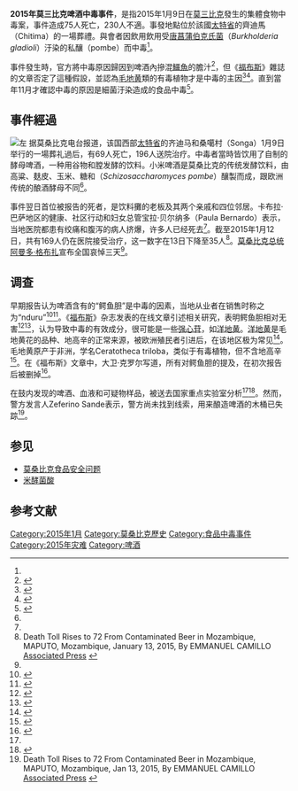 {{命名}}
{{noteTA
|T=zh:2015年莫桑比克啤酒中毒事件; zh-hans:2015年莫桑比克啤酒中毒事件; zh-hk:2015年莫桑比克啤酒中毒事件; zh-tw:2015年莫三比克啤酒中毒事件;
|1=zh:莫桑比克; zh-hans:莫桑比克; zh-hk:莫桑比克; zh-tw:莫三比克;
}}
{{Infobox event
| title             = 2015年莫三比克啤酒中毒事件
| image             = {{Location map
  | Mozambique 
  | width      = 230px
  | float      = center
  | border     =
  | caption    = 
  | alt        = 
  | relief     = 
  | AlternativeMap = 
  | overlay_image = 
  | label      = 齊地馬
  | label_size = 
  | position   = 
  | background = 
  | mark       = 
  | marksize   = 
  | link       = 
  | lat_deg    = -15.737
  | lon_deg    = 32.772
  }}
| caption           = 齊迪馬（Chitima）在[[莫三比克|莫三比克]]的位置。
| place             = [[莫桑比克|莫桑比克]][[太特省|太特省]]齊迪馬（Chitima）
| date              = 2015年1月9日
| coordinates       = {{Coord|-15.737|32.772|region:MZ-T_type:event|display=inline,title}}<ref>{{cite web |title=Where is Chitima in Tete, Mozambique Located? |date=n.d. |accessdate=2015-01-22 |website=GoMapper |url=http://www.gomapper.com/travel/where-is/chitima-tete-mozambique-0-located.html |archiveurl=https://web.archive.org/web/20150122111140/http://www.gomapper.com/travel/where-is/chitima-tete-mozambique-0-located.html |archivedate=2015-01-22 |dead-url=no }}</ref>
| reported deaths   = 75
| reported injuries = 230人以上<ref name="CID">{{Cite journal |url=http://fdslive.oup.com/www.oup.com/pdf/production_in_progress.pdf |journal=Clinical Infectious Diseases |volume=66 |issue=9 |pages=1400–1406 |doi=10.1093/cid/cix1005 |pmid=29155976 |title=Description of a Mass Poisoning in a Rural District in Mozambique: The First Documented Bongkrekic Acid Poisoning in Africa |year=2018 |last1=Gudo |first1=Eduardo Samo |last2=Cook |first2=Kyla |last3=Kasper |first3=Amelia M |last4=Vergara |first4=Alfredo |last5=Salomão |first5=Cristolde |last6=Oliveira |first6=Fernanda |last7=Ismael |first7=Hamida |last8=Saeze |first8=Cristovão |last9=Mosse |first9=Carla |last10=Fernandes |first10=Quinhas |last11=Viegas |first11=Sofia Omar |last12=Baltazar |first12=Cynthia S |last13=Doyle |first13=Timothy J |last14=Yard |first14=Ellen |last15=Steck |first15=Alaina |last16=Serret |first16=Mayda |last17=Falconer |first17=Travis M |last18=Kern |first18=Sara E |last19=Brzezinski |first19=Jennifer L |last20=Turner |first20=James A |last21=Boyd |first21=Brian L |last22=Jani |first22=Ilesh V |pmc=5908738 |access-date=2020-03-19 |archive-date=2020-03-20 |archive-url=https://web.archive.org/web/20200320044157/http://fdslive.oup.com/www.oup.com/pdf/production_in_progress.pdf |dead-url=no }}</ref>
| cause             = 飲用受[[唐菖蒲伯克氏菌|唐菖蒲伯克氏菌]]汙染的啤酒
| first reporter    = 莫三比克電台
| venue             = [[葬礼|葬礼]]
}}
'''2015年莫三比克啤酒中毒事件'''，是指2015年1月9日在[[莫三比克|莫三比克]]發生的集體食物中毒案，事件造成75人死亡，230人不適。事發地點位於該國[[太特省|太特省]]{{link-en|卡布拉·巴薩區|Cahora-Bassa District}}的齊迪馬（Chitima）的一場葬禮。與會者因飲用飲用受[[唐菖蒲伯克氏菌|唐菖蒲伯克氏菌]]（''Burkholderia gladioli''）汙染的私釀{{tsl|en|Millet beer|小米啤酒|}}（pombe）而中毒<ref name="CID" />。

事件發生時，官方將中毒原因歸因到啤酒內摻混[[鱷魚|鱷魚]]的膽汁<ref name="RT">{{cite news|title='Crocodile poison' beer kills nearly 70 at funeral in Mozambique|url=http://rt.com/news/221623-poisonous-beer-kills-56/|accessdate=2015-01-12|agency=[[路透社|Reuters]]|website=[[RT电视台|rt.com]]|date=2015-01-12|archive-date=2015-01-12|archive-url=https://web.archive.org/web/20150112234315/http://rt.com/news/221623-poisonous-beer-kills-56/|dead-url=no}}</ref>，但《[[福布斯|福布斯]]》雜誌的文章否定了這種假設，並認為[[毛地黄属|毛地黄]]類的有毒植物才是中毒的主因<ref name="Camillo">{{cite news|last1=Camillo|first1=Emmanuel|title=At Least 52 Dead After Drinking Poisoned Beer In Mozambique|url=http://www.huffingtonpost.com/2015/01/11/mozambique-poison-beer_n_6450996.html|accessdate=2015-01-12|agency=Associated Press|website=[[赫芬顿邮报|The Huffington Post]]|date=2015-01-12|archive-date=2015-01-13|archive-url=https://web.archive.org/web/20150113181442/http://www.huffingtonpost.com/2015/01/11/mozambique-poison-beer_n_6450996.html|dead-url=no}}</ref><ref name="TG">{{cite news|title=At least 69 die after drinking contaminated beer at Mozambique funeral|url=http://www.theguardian.com/world/2015/jan/12/contaminated-beer-at-funeral-kills-56-in-mozambique|accessdate=2015-01-12|agency=[[美联社|Associated Press]]|newspaper=[[衛報|The Guardian]]|date=2015-01-12|archive-date=2015-01-13|archive-url=https://web.archive.org/web/20150113050826/http://www.theguardian.com/world/2015/jan/12/contaminated-beer-at-funeral-kills-56-in-mozambique|dead-url=no}}</ref>。直到當年11月才確認中毒的原因是細菌汙染造成的食品中毒<ref name="allafrica.com">{{cite news |title=Mozambique: Mass Poisoning Caused By Bacterial Contamination |url=http://allafrica.com/stories/201511050128.html |website={{tsl|en|allafrica.com||allafrica.com}} |date=2015-11-04 |accessdate=2016-02-07 |archive-date=2016-02-07 |archive-url=https://web.archive.org/web/20160207152138/http://allafrica.com/stories/201511050128.html |dead-url=no }}</ref>。

== 事件經過 ==
[[File:COLLECTIE_TROPENMUSEUM_Man_drinkt_bier_(pombe)_op_het_bordes_van_Dr._Thoden_van_Velzen_terwijl_kinderen_toekijken_TMnr_20014576_(cropped).jpg|左]]
据莫桑比克电台报道，该国西部[[太特省|太特省]]的齐迪马和桑噶村（Songa）1月9日举行的一場葬礼過后，有69人死亡，196人送院治疗。中毒者當時皆饮用了自制的酵母啤酒，一种用谷物和膛发酵的饮料。小米啤酒是莫桑比克的传统发酵饮料，由高粱、麸皮、玉米、糖和{{Le|粟酒裂殖酵母|Schizosaccharomyces pombe}}（''Schizosaccharomyces pombe''）釀製而成，跟欧洲传统的酿酒酵母不同<ref name="forbes2" />。

事件翌日首位被报告的死者，是饮料攤的老板及其两个亲戚和四位邻居。卡布拉·巴萨地区的健康、社区行动和妇女总管宝拉·贝尔纳多（Paula Bernardo）表示，当地医院都患有绞痛和腹泻的病人挤爆，许多人已经死去<ref name="forbes2" />。截至2015年1月12日，共有169人仍在医院接受治疗，这一数字在13日下降至35人<ref name="abc2">Death Toll Rises to 72 From Contaminated Beer in Mozambique, MAPUTO, Mozambique, January 13, 2015, By EMMANUEL CAMILLO [http://abcnews.go.com/International/wireStory/death-toll-rises-72-contaminated-beer-mozambique-28186224 Associated Press] {{Wayback|url=http://abcnews.go.com/International/wireStory/death-toll-rises-72-contaminated-beer-mozambique-28186224 |date=20150120224942 }}</ref>。[[莫桑比克总统|莫桑比克总统]][[阿曼多·格布扎|阿曼多·格布扎]]宣布全国哀悼三天<ref name="NBC2" />。

== 调查 ==
早期报告认为啤酒含有的“鳄鱼胆”是中毒的因素，当地从业者在销售时称之为“nduru”<ref>{{cite journal|title=Crocodile bile, a poison: myth or reality?|first1=N. Z.|authorlink=Norman Nyazema|date=June 1984|journal=Central African Journal of Medicine|issue=6|volume=30|pages=102–103|issn=0008-9176|pmid=6478501|last1=Nyazema}}</ref><ref>{{cite journal|title=Crocodile (Crocodylus niloticus) bile acids and arrow poisons|first1=N. Z.|date=June 1985|journal=Central African Journal of Medicine|issue=6|volume=31|pages=114–116|issn=0008-9176|pmid=4042148|last1=Nyazema}}</ref>。《[[福布斯|福布斯]]》杂志发表的在线文章引述相关研究，表明鳄鱼胆相对无害<ref>{{cite journal|last1=Nyazema |first1=N. Z. |authorlink=Norman Nyazema |title=Crocodile bile, a poison: myth or reality?|journal=Central African Journal of Medicine|date=June 1984|volume=30|issue=6|pages=102-103|pmid=6478501|accessdate=2015-01-13|issn=0008-9176}}</ref><ref>{{cite journal|last1=Nyazema|first1=N. Z.|title=Crocodile (Crocodylus niloticus) bile acids and arrow poisons|journal=Central African Journal of Medicine|date=June 1985| volume=31|issue=6 |pages=114-116|pmid=4042148 |accessdate=2015-01-13|issn=0008-9176}}</ref>，认为导致中毒的有效成分，很可能是一些[[强心苷|强心苷]]，如[[地高辛|洋地黄]]。[[洋地黄|洋地黄]]是毛地黄花的品种、地高辛的正常来源，被欧洲殖民者引进后，在该地区极为常见<ref name="forbes">{{cite journal|title=Did Crocodile Bile In Beer Really Kill 69 People In Mozambique?|url=http://www.forbes.com/sites/davidkroll/2015/01/12/what-is-crocodile-bile-and-is-it-really-poisonous/|last=Kroll|first=David|date=2015-01-12|journal=Forbes|accessdate=2015-01-13|archive-date=2015-04-18|archive-url=https://web.archive.org/web/20150418205422/http://www.forbes.com/sites/davidkroll/2015/01/12/what-is-crocodile-bile-and-is-it-really-poisonous/|dead-url=no}}</ref>。毛地黄原产于非洲，学名Ceratotheca triloba，类似于有毒植物，但不含地高辛<ref>{{cite web | url = http://www.herbs-treatandtaste.blogspot.com/2012/07/south-african-foxglove-false-foxglove.html | title = South African Foxglove - A False Foxglove: Health Benefits and Potential Uses of the South African Foxglove | author = Abbas | date = 2012-07-02 | accessdate = 2015-01-17 | archive-date = 2015-01-14 | archive-url = https://web.archive.org/web/20150114232626/http://herbs-treatandtaste.blogspot.com/2012/07/south-african-foxglove-false-foxglove.html | dead-url = no }}</ref>。在《福布斯》文章中，大卫·克罗尔写道，所有对鳄鱼胆的提及，在初次报告后被删掉<ref name="forbes">{{cite journal |title=Did Crocodile Bile In Beer Really Kill 69 People In Mozambique? |first=David |last=Kroll |date=2015-01-12 |url=http://www.forbes.com/sites/davidkroll/2015/01/12/what-is-crocodile-bile-and-is-it-really-poisonous/ |journal=Forbes |accessdate=2015-01-13}}</ref>。

在鼓内发现的啤酒、血液和可疑物样品，被送去国家重点实验室分析<ref name=RT /><ref name=NBC>{{cite news|title=Bad Beer Kills At Least 69 People, Hospitalizes 169 in Mozambique|url=http://www.nbcnews.com/news/world/bad-beer-kills-least-69-people-hospitalizes-169-mozambique-n284441|accessdate=2015-01-12|publisher=[[NBC新聞|NBC News]]|date=2015-01-12|agency=Reuters|archive-date=2015-01-15|archive-url=https://web.archive.org/web/20150115093117/http://www.nbcnews.com/news/world/bad-beer-kills-least-69-people-hospitalizes-169-mozambique-n284441|dead-url=no}}</ref>。然而，警方发言人Zeferino Sande表示，警方尚未找到线索，用来酿造啤酒的木桶已失踪<ref name="abc">Death Toll Rises to 72 From Contaminated Beer in Mozambique,
MAPUTO, Mozambique, Jan 13, 2015, By EMMANUEL CAMILLO
[http://abcnews.go.com/International/wireStory/death-toll-rises-72-contaminated-beer-mozambique-28186224 Associated Press] {{Wayback|url=http://abcnews.go.com/International/wireStory/death-toll-rises-72-contaminated-beer-mozambique-28186224 |date=20150120224942 }}</ref>。

== 参见 ==
*[[莫桑比克食品安全问题|莫桑比克食品安全问题]]
*[[米酵菌酸|米酵菌酸]]

==参考文献==
{{reflist}}
{{Portal bar|死亡}}

[[Category:2015年1月|Category:2015年1月]]
[[Category:莫桑比克歷史|Category:莫桑比克歷史]]
[[Category:食品中毒事件|Category:食品中毒事件]]
[[Category:2015年灾难|Category:2015年灾难]]
[[Category:啤酒|Category:啤酒]]